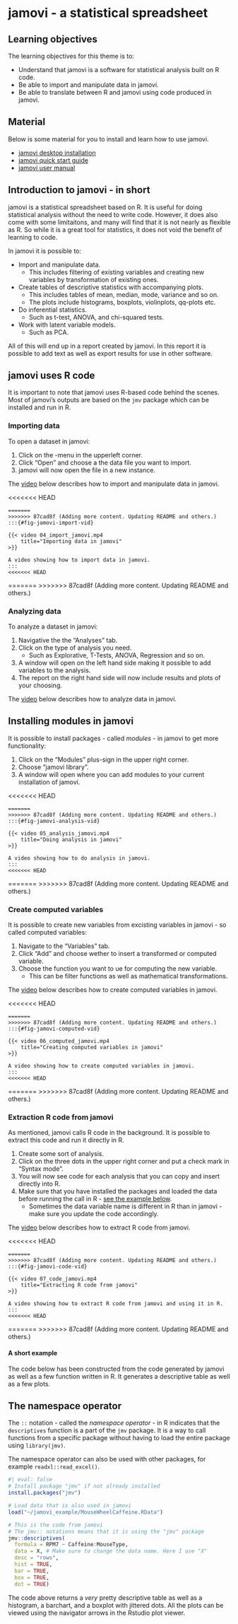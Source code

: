 # jamovi - a statistical spreadsheet

::: {.callout-tip}
## Learning objectives

The learning objectives for this theme is to:

* Understand that jamovi is a software for statistical analysis built on R code.
* Be able to import and manipulate data in jamovi.
* Be able to translate between R and jamovi using code produced in jamovi.

:::

## Material

Below is some material for you to install and learn how to use jamovi.

* [jamovi desktop installation](https://www.jamovi.org/download.html)
* [jamovi quick start guide](https://www.jamoviguide.com/index.html)
* [jamovi user manual](https://www.jamovi.org/user-manual.html)

## Introduction to jamovi - in short {#sec-intro-to-jamovi}

jamovi is a statistical spreadsheet based on R. It is useful for doing statistical analysis without the need to write code. However, it does also come with some limitaitons, and many will find that it is not nearly as flexible as R. So while it is a great tool for statistics, it does not void the benefit of learning to code.

In jamovi it is possible to:

* Import and manipulate data.
    * This includes filtering of existing variables and creating new variables by transformation of existing ones.
* Create tables of descriptive statistics with accompanying plots.
    * This includes tables of mean, median, mode, variance and so on.
    * The plots include histograms, boxplots, violinplots, qq-plots etc.
* Do inferential statistics.
    * Such as t-test, ANOVA, and chi-squared tests.
* Work with latent variable models.
    * Such as PCA.

All of this will end up in a report created by jamovi. In this report it is possible to add text as well as export results for use in other software.

::: {.callout-important}
# jamovi uses R code

It is important to note that jamovi uses R-based code behind the scenes. Most of jamovi's outputs are based on the `jmv` package which can be installed and run in R. 

:::

### Importing data 

To open a dataset in jamovi:

1. Click on the <i class="fa-solid fa-bars"></i>-menu in the upperleft corner.
2. Click "Open" and choose a the data file you want to import.
3. jamovi will now open the file in a new instance. 

The [video](#fig-jamovi-import-vid) below describes how to import and manipulate data in jamovi.

<<<<<<< HEAD
````
=======
>>>>>>> 87cad8f (Adding more content. Updating README and others.)
:::{#fig-jamovi-import-vid}

{{< video 04_import_jamovi.mp4
    title="Importing data in jamovi"
>}}

A video showing how to import data in jamovi. 
:::
<<<<<<< HEAD
````
=======
>>>>>>> 87cad8f (Adding more content. Updating README and others.)

### Analyzing data

To analyze a dataset in jamovi:

1. Navigative the the "Analyses" tab. 
2. Click on the type of analysis you need.
    * Such as Explorative, T-Tests, ANOVA, Regression and so on.
3. A window will open on the left hand side making it possible to add variables to the analysis.
4. The report on the right hand side will now include results and plots of your choosing.

The [video](#fig-jamovi-analysis-vid) below describes how to analyze data in jamovi.

::: {.callout-tip}
# Installing modules in jamovi
It is possible to install packages - called *modules* - in jamovi to get more functionality:

1. Click on the "Modules" plus-sign in the upper right corner.
2. Choose "jamovi library".
3. A window will open where you can add modules to your current installation of jamovi. 

:::

<<<<<<< HEAD
````
=======
>>>>>>> 87cad8f (Adding more content. Updating README and others.)
:::{#fig-jamovi-analysis-vid}

{{< video 05_analysis_jamovi.mp4
    title="Doing analysis in jamovi"
>}}

A video showing how to do analysis in jamovi.
:::
<<<<<<< HEAD
````
=======
>>>>>>> 87cad8f (Adding more content. Updating README and others.)

### Create computed variables

It is possible to create new variables from excisting variables in jamovi - so called computed variables:

1. Navigate to the "Variables" tab.
2. Click "Add" and choose wether to insert a transformed or computed variable.
3. Choose the function you want to ue for computing the new variable.
    * This can be filter functions as well as mathematical transformations.

The [video](#fig-jamovi-computed-vid) below describes how to create computed variables in jamovi.

<<<<<<< HEAD
````
=======
>>>>>>> 87cad8f (Adding more content. Updating README and others.)
:::{#fig-jamovi-computed-vid}

{{< video 06_computed_jamovi.mp4
    title="Creating computed variables in jamovi"
>}}

A video showing how to create computed variables in jamovi.
:::
<<<<<<< HEAD
````
=======
>>>>>>> 87cad8f (Adding more content. Updating README and others.)


### Extraction R code from jamovi

As mentioned, jamovi calls R code in the background. It is possible to extract this code and run it directly in R.

1. Create some sort of analysis.
2. Click on the three dots in the upper right corner and put a check mark in "Syntax mode".
3. You will now see code for each analysis that you can copy and insert directly into R.
4. Make sure that you have installed the packages and loaded the data before running the call in R - [see the example below](#a-short-example).
    * Sometimes the data variable name is different in R than in jamovi - make sure you update the code accordingly.

The [video](#fig-jamovi-code-vid) below describes how to extract R code from jamovi.

<<<<<<< HEAD
````
=======
>>>>>>> 87cad8f (Adding more content. Updating README and others.)
:::{#fig-jamovi-code-vid}

{{< video 07_code_jamovi.mp4
    title="Extracting R code from jamovi"
>}}

A video showing how to extract R code from jamovi and using it in R.
:::
<<<<<<< HEAD
````
=======
>>>>>>> 87cad8f (Adding more content. Updating README and others.)

#### A short example
The code below has been constructed from the code generated by jamovi as well as a few function written in R. It generates a descriptive table as well as a few plots.

::: {.callout-note}
# The namespace operator
The `::` notation - called the *namespace operator* - in R indicates that the `descriptives` function is a part of the `jmv` package. It is a way to call functions from a specific package without having to load the entire package using `library(jmv)`. 

The namespace operator can also be used with other packages, for example `readxl::read_excel()`.

:::

```r
#| eval: false
# Install package "jmv" if not already installed
install.packages("jmv")

# Load data that is also used in jamovi 
load("~/jamovi_example/MouseWheelCaffeine.RData")

# This is the code from jamovi
# The jmv:: notations means that it is using the "jmv" package
jmv::descriptives(
  formula = RPM7 ~ Caffeine:MouseType,
  data = X, # Make sure to change the data name. Here I use "X"
  desc = "rows",
  hist = TRUE,
  bar = TRUE,
  box = TRUE,
  dot = TRUE)

```

The code above returns a *very* pretty descriptive table as well as a histogram, a barchart, and a boxplot with jittered dots. All the plots can be viewed using the navigator arrows in the Rstudio plot viewer.